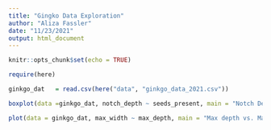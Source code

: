 ```yaml
---
title: "Gingko Data Exploration"
author: "Aliza Fassler"
date: "11/23/2021"
output: html_document
---
```


```r
knitr::opts_chunk$set(echo = TRUE)
```

```r
require(here)
```

```r
ginkgo_dat   = read.csv(here("data", "ginkgo_data_2021.csv"))
```


```r
boxplot(data =ginkgo_dat, notch_depth ~ seeds_present, main = "Notch Depth by Seeds Present", xlab = "Seeds Present", ylab = "Notch Depth")
```
```r
plot(data = ginkgo_dat, max_width ~ max_depth, main = "Max depth vs. Max width", xlab = "Max Leaf Depth", ylab = "Max Leaf Width")
```

